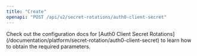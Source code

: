 ```yaml
---
title: "Create"
openapi: "POST /api/v2/secret-rotations/auth0-client-secret"
---
```


<Note>
    Check out the configuration docs for [Auth0 Client Secret Rotations](/documentation/platform/secret-rotation/auth0-client-secret) to learn how to obtain the
    required parameters.
</Note>